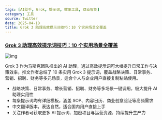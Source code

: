 ```yaml
---
tags: [AI助手, Grok, 提示词, 效率工具, 商业智能]
category: 工具
source: Twitter
date: 2025-04-18
title: Grok 3 助理高效提示词技巧：10 个实用场景全覆盖
---
```


### [Grok 3 助理高效提示词技巧：10 个实用场景全覆盖](https://twitter-thread.com/t/1912469245914693656)

![img](https://img.mengpeng.tech/i/2025/04/18/6801eb0801d83.webp)

Grok 3 作为马斯克团队推出的 AI 助理，通过高效提示词可大幅提升日常工作与决策效率。推文作者总结了 10 条实用 Grok 3 提示词，覆盖战略决策、日常事务、营销、招聘、财务等多元场景，适合个人与企业用户直接复制粘贴使用。

- 战略决策、日常事务、增长营销、招聘、财务等多场景一键调用，极大提升 AI 助理实用性
- 每条提示词均有详细模板，涵盖 SOP、内容日历、商业创意验证等高频需求
- 中文翻译版本，表达自然，适合国内用户直接上手
- 关注作者可获取更多 AI 提示词、加密项目与运营资源，持续提升生产力